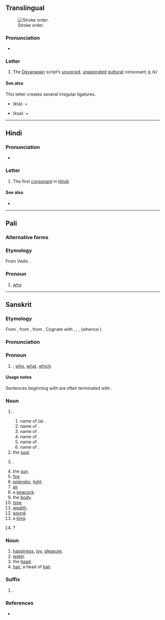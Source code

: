 {{also|क़}}
{{character info/new}}
==Translingual==
[[File:Deva-क-order.gif|thumb|Stroke order.]]

===Pronunciation===
* {{IPA|/kə/|lang=mul}}

===Letter===
{{mul-Deva|ka}}

# The [[Devanagari]] script’s [[unvoiced]], [[unaspirated]] [[guttural]] consonant; [[k]] /k/

====See also====
This letter creates several irregular ligatures.
* {{l|hi|क्त|sc=Deva}} (kta): {{lang|mul|sc=Deva|क}} + {{l|mul|sc=Deva|त}}
* {{l|hi|क्ष|sc=Deva}} (kṣa): {{lang|mul|sc=Deva|क}} + {{l|mul|sc=Deva|ष}}

----

==Hindi==

===Pronunciation===
* {{IPA|/kə/|lang=hi}}

===Letter===
{{head|hi|letter}}

# The first [[consonant]] in [[Hindi]].

====See also====
* {{list:Devanagari script letters/hi}}

----

==Pali==

===Alternative forms===
{{pi-alt|Latn=ka}}

===Etymology===
From Vedic {{etyl|sa|pi}} {{m|sa|कः}}.

===Pronoun===
{{head|pi|pronoun|cat2=interrogative pronouns}}

# {{lb|pi|interrogative}} [[who]]

----

==Sanskrit==

===Etymology===
From {{inh|sa|inc-pro|*kás}}, from {{inh|sa|iir-pro|*kás}}, from {{inh|sa|ine-pro|*kʷós}}. Cognate with {{cog|ae|𐬐𐬀}}, {{cog|grc|ποῖος}}, {{cog|la|quis}}, {{cog|ang|hwā}} (whence {{cog|en|who}}).

===Pronunciation===
{{sa-IPA}}
{{sa-IPA|a=1}}

===Pronoun===
{{head|sa|tr=ká|pronoun}}

# {{n-g|interrogative pronoun}}; [[who]], [[what]], [[which]].
#: {{ux|sa|सः '''कः'''?|'''Who''' is he?|inline=y}}
#: {{ux|sa|एषः '''कः'''?|'''What''' is this?|inline=y}}

====Usage notes====
Sentences beginning with {{m|sa|क}} are often terminated with {{m|sa|इति}}.

===Noun===
{{sa-noun|g=m}}

# {{n-g|a name}}.
## name of (a) {{m|sa|प्रजापति}}.
## name of {{m|sa|ब्रह्मन्}}.
## name of {{m|sa|दक्ष}}.
## name of {{m|sa|विष्णु}}.
## name of {{m|sa|यम}}.
## name of {{m|sa|गरुड}}.
# the [[soul]].
# {{n-g|a particular [[comet]]}}.
# the [[sun]].
# [[fire]].
# [[splendor]], [[light]].
# [[air]]
# a [[peacock]].
# the [[body]].
# [[time]].
# [[wealth]].
# [[sound]].
# a [[king]].
# {{synonym of|काम-ग्रन्थि|lang=sa}}?

===Noun===
{{sa-noun|g=n}}

# [[happiness]], [[joy]], [[pleasure]].
# [[water]].
# the [[head]].
# [[hair]], a head of [[hair]].

===Suffix===
{{head|sa|suffix}}

# {{n-g|an [[adjective]]-forming {{m|sa|तद्धित}} [[suffix]], expressing [[diminution]], [[deterioration]], or [[similarity]]}}.

===References===
* {{R:MW|240}}